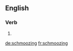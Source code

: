 ==English==

===Verb===
{{head|en}}

# {{present participle of|schmooze|lang=en}}

[[de:schmoozing]]
[[fr:schmoozing]]